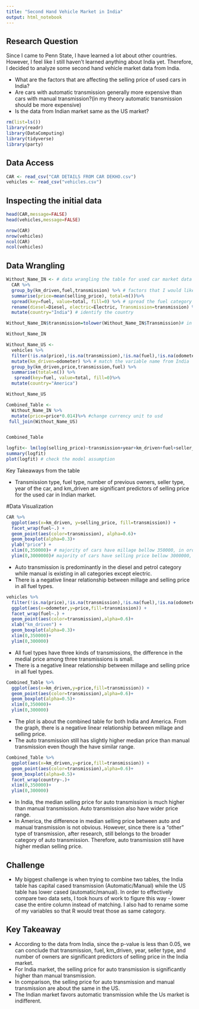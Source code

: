 ```yaml
---
title: "Second Hand Vehicle Market in India"
output: html_notebook
---
```


## Research Question 

Since I came to Penn State, I have learned a lot about other countries. However, I feel like I still haven't learned anything about India yet. Therefore, I decided to analyze some second hand vehicle market data from India.  

+ What are the factors that are affecting the selling price of used cars in India?
+ Are cars with automatic transmission generally more expensive than cars with manual transmission?(in my theory automatic transmission should be more expensive)
+ Is the data from Indian market same as the US market? 

```r
rm(list=ls())
library(readr)
library(DataComputing)
library(tidyverse)
library(party)
```
## Data Access
```r
CAR <- read_csv("CAR DETAILS FROM CAR DEKHO.csv")
vehicles <- read_csv("vehicles.csv")
```
## Inspecting the initial data
```r
head(CAR,message=FALSE)
head(vehicles,message=FALSE)
```
```r
nrow(CAR)
nrow(vehicles)
ncol(CAR)
ncol(vehicles)
```
## Data Wrangling
```r
Without_Name_IN <- # data wrangling the table for used car market data from India
  CAR %>%
  group_by(km_driven,fuel,transmission) %>% # factors that I would like to explore with graph 
  summarise(price=mean(selling_price), total=n())%>%
  spread(key=fuel, value=total, fill=0) %>% # spread the fuel category to make the comparison more effective
  rename(diesel=Diesel, electric=Electric, Transmission=transmission) %>% # so that two tables can match 
  mutate(country="India") # identify the country

Without_Name_IN$transmission=tolower(Without_Name_IN$Transmission)# in order to later match with the Us data  

Without_Name_IN
```

```r
Without_Name_US <-
  vehicles %>%
  filter(!is.na(price),!is.na(transmission),!is.na(fuel),!is.na(odometer),odometer != 0) %>% # filter our the NA values and new cars (since we are comparing the used cars)
  mutate(km_driven=odometer) %>% # match the variable name from India 
  group_by(km_driven,price,transmission,fuel) %>%
  summarise(total=n()) %>%
   spread(key=fuel, value=total, fill=0)%>%
  mutate(country="America")

Without_Name_US
```
```r
Combined_Table <-
  Without_Name_IN %>%
  mutate(price=price*0.014)%>% #change currency unit to usd
 full_join(Without_Name_US)


Combined_Table
```
```r
logfit<- lm(log(selling_price)~transmission+year+km_driven+fuel+seller_type+owner, data = CAR) # try to figure out the relationship between selling price and other variables. Log transformation is applied in order to met the model assumptions
summary(logfit)
plot(logfit) # check the model assumption 
```
Key Takeaways from the table

+ Transmission type, fuel type, number of previous owners, seller type, year of the car, and km_driven are significant predictors of selling price for the used car in Indian market. 

#Data Visualization 
```r
CAR %>%
  ggplot(aes(x=km_driven, y=selling_price, fill=transmission)) +
  facet_wrap(fuel~.) +
  geom_point(aes(color=transmission), alpha=0.6)+
  geom_boxplot(alpha=0.3)+
  ylab("price") + 
  xlim(0,350000)+ # majority of cars have millage bellow 350000, in order to reduce the effect of outliers, the max is set to 350000. 
  ylim(0,3000000)# majority of cars have selling price bellow 3000000, in order to reduce the effect of outliers, the max is set to 3000000. 
```
+ Auto transmission is predominantly in the diesel and petrol category while manual is existing in all categories except electric. 
+ There is a negative linear relationship between millage and selling price in all fuel types. 
```r
vehicles %>%
  filter(!is.na(price),!is.na(transmission),!is.na(fuel),!is.na(odometer),odometer != 0) %>%
  ggplot(aes(x=odometer,y=price,fill=transmission)) +
  facet_wrap(fuel~.) +
  geom_point(aes(color=transmission),alpha=0.6)+
  xlab("km_driven") + 
  geom_boxplot(alpha=0.3)+
  xlim(0,350000)+
  ylim(0,300000)
```
+ All fuel types have three kinds of transmissions, the difference in the medial price among three transmissions is small. 
+ There is a negative linear relationship between millage and selling price in all fuel types.

```r
Combined_Table %>%
  ggplot(aes(x=km_driven,y=price,fill=transmission)) +
  geom_point(aes(color=transmission),alpha=0.6)+
  geom_boxplot(alpha=0.5)+
  xlim(0,350000)+
  ylim(0,300000)
```
+ The plot is about the combined table for both India and America. From the graph, there is a negative linear relationship between millage and selling price.
+ The auto transmission still has slightly higher median price than manual transmission even though the have similar range. 

```r
Combined_Table %>%
  ggplot(aes(x=km_driven,y=price,fill=transmission)) +
  geom_point(aes(color=transmission),alpha=0.6)+
  geom_boxplot(alpha=0.5)+
  facet_wrap(country~.)+
  xlim(0,350000)+
  ylim(0,300000)
```
+ In India, the median selling price for auto transmission is much higher than manual transmission. Auto transmission also have wider price range. 
+ In America, the difference in median selling price between auto and manual transmission is not obvious. However, since there is a "other" type of transmission, after research, still belongs to the broader category of auto transmission. Therefore, auto transmission still have higher median selling price. 

## Challenge 
+ My biggest challenge is when trying to combine two tables, the India table has capital cased transmission (Automatic/Manual) while the US table has lower cased (automatic/manual). In order to effectively compare two data sets, I took hours of work to figure this way - lower case the entire column instead of matching. I also had to rename some of my variables so that R would treat those as same category. 

## Key Takeaway
+ According to the data from India, since the p-value is less than 0.05, we can conclude that transmission, fuel, km_driven, year, seller type, and number of owners are significant predictors of selling price in the India market. 
+ For India market, the selling price for auto transmission is significantly higher than manual transmission. 
+ In comparison, the selling price for auto transmission and manual transmission are about the same in the US. 
+ The Indian market favors automatic transmission while the Us market is indifferent. 
